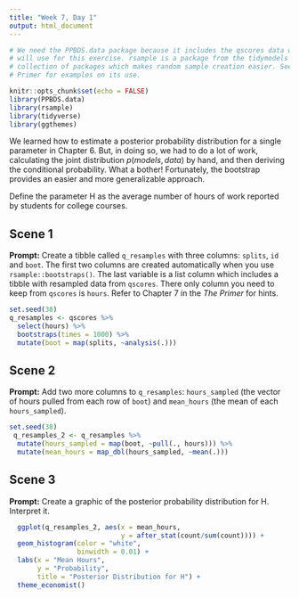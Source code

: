 ```yaml
---
title: "Week 7, Day 1"
output: html_document
---
```


```r
# We need the PPBDS.data package because it includes the qscores data which we
# will use for this exercise. rsample is a package from the tidymodels
# collection of packages which makes random sample creation easier. See The
# Primer for examples on its use.

knitr::opts_chunk$set(echo = FALSE)
library(PPBDS.data)
library(rsample)
library(tidyverse)
library(ggthemes)
```

We learned how to estimate a posterior probability distribution for a single parameter in Chapter 6. But, in doing so, we had to do a lot of work, calculating the joint distribution 
$p(models, data)$ by hand, and then deriving the conditional probability. What a bother! Fortunately, the bootstrap provides an easier and more generalizable approach.

Define the parameter H as the average number of hours of work reported by students for college courses. 


## Scene 1

**Prompt:** Create a tibble called `q_resamples` with three columns: `splits`, `id` and `boot`.  The first two columns are created automatically when you use `rsample::bootstraps()`. The last variable is a list column which includes a tibble with resampled data from `qscores`. There only column you need to keep from `qscores` is `hours`. Refer to Chapter 7 in the *The Primer* for hints.

```r
set.seed(38)
q_resamples <- qscores %>% 
  select(hours) %>% 
  bootstraps(times = 1000) %>% 
  mutate(boot = map(splits, ~analysis(.)))
```


## Scene 2

**Prompt:** Add two more columns to `q_resamples`: `hours_sampled` (the vector of hours pulled from each row of `boot`) and `mean_hours` (the mean of each `hours_sampled`). 

```r
set.seed(38)
 q_resamples_2 <- q_resamples %>% 
  mutate(hours_sampled = map(boot, ~pull(., hours))) %>% 
  mutate(mean_hours = map_dbl(hours_sampled, ~mean(.)))
```

## Scene 3

**Prompt:** Create a graphic of the posterior probability distribution for H. Interpret it.

```r
  ggplot(q_resamples_2, aes(x = mean_hours,
                            y = after_stat(count/sum(count)))) +
  geom_histogram(color = "white",
                 binwidth = 0.01) +
  labs(x = "Mean Hours",
       y = "Probability",
       title = "Posterior Distribution for H") +
  theme_economist()
```



